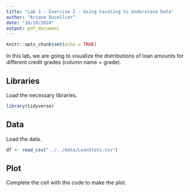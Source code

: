 ```yaml
---
title: "Lab 3 - Exercise 2 - Using Faceting to Understand Data"
author: "Ariane Ducellier"
date: "10/10/2024"
output: pdf_document
---
```


```r
knitr::opts_chunk$set(echo = TRUE)
```

In this lab, we are going to visualize the distributions of loan amounts for different credit grades (column name = grade).

## Libraries

Load the necessary libraries.

```r
library(tidyverse)
```

## Data

Load the data.

```r
df <- read_csv("../../data/LoanStats.csv")
```

## Plot

Complete the cell with the code to make the plot.

```r
```

